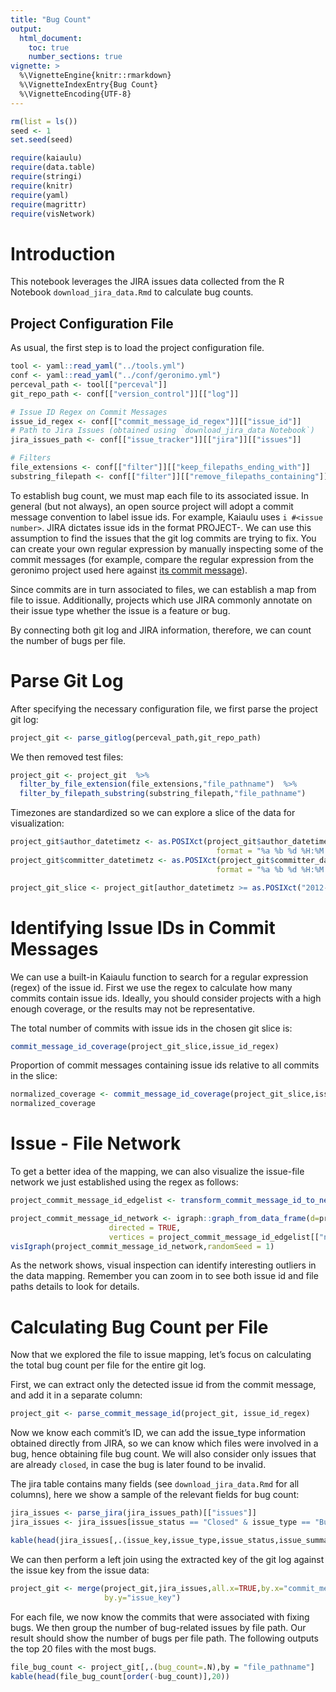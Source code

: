 ```yaml
---
title: "Bug Count"
output: 
  html_document:
    toc: true
    number_sections: true
vignette: >
  %\VignetteEngine{knitr::rmarkdown}
  %\VignetteIndexEntry{Bug Count}
  %\VignetteEncoding{UTF-8}
---
```



```r
rm(list = ls())
seed <- 1
set.seed(seed)
```

```r
require(kaiaulu)
require(data.table)
require(stringi)
require(knitr)
require(yaml)
require(magrittr)
require(visNetwork)
```

# Introduction

This notebook leverages the JIRA issues data collected from the R Notebook `download_jira_data.Rmd` to calculate bug counts. 

## Project Configuration File 

As usual, the first step is to load the project configuration file. 

```r
tool <- yaml::read_yaml("../tools.yml")
conf <- yaml::read_yaml("../conf/geronimo.yml")
perceval_path <- tool[["perceval"]]
git_repo_path <- conf[["version_control"]][["log"]]

# Issue ID Regex on Commit Messages
issue_id_regex <- conf[["commit_message_id_regex"]][["issue_id"]]
# Path to Jira Issues (obtained using `download_jira_data Notebook`)
jira_issues_path <- conf[["issue_tracker"]][["jira"]][["issues"]]

# Filters
file_extensions <- conf[["filter"]][["keep_filepaths_ending_with"]]
substring_filepath <- conf[["filter"]][["remove_filepaths_containing"]]
```

To establish bug count, we must map each file to its associated issue. In general (but not always), an open source project will adopt a commit message convention to label issue ids. For example, Kaiaulu uses `i #<issue number>`. JIRA dictates issue ids in the format PROJECT-<issue-number>. We can use this assumption to find the issues that the git log commits are trying to fix. You can create your own regular expression by manually inspecting some of the commit messages (for example, compare the regular expression from the geronimo project used here against [its commit message](https://github.com/apache/geronimo/commits/trunk)).

Since commits are in turn associated to files, we can establish a map from file to issue. Additionally, projects which use JIRA commonly annotate on their issue type whether the issue is a feature or bug. 

By connecting both git log and JIRA information, therefore, we can count the number of bugs per file. 

# Parse Git Log 

After specifying the necessary configuration file, we first parse the project git log:

```r
project_git <- parse_gitlog(perceval_path,git_repo_path)
```

We then removed test files:

```r
project_git <- project_git  %>%
  filter_by_file_extension(file_extensions,"file_pathname")  %>% 
  filter_by_filepath_substring(substring_filepath,"file_pathname")
```

Timezones are standardized so we can explore a slice of the data for visualization:

```r
project_git$author_datetimetz <- as.POSIXct(project_git$author_datetimetz,
                                              format = "%a %b %d %H:%M:%S %Y %z", tz = "UTC")
project_git$committer_datetimetz <- as.POSIXct(project_git$committer_datetimetz,
                                              format = "%a %b %d %H:%M:%S %Y %z", tz = "UTC")

project_git_slice <- project_git[author_datetimetz >= as.POSIXct("2012-01-01", format = "%Y-%m-%d",tz = "UTC") & author_datetimetz < as.POSIXct("2012-12-31", format = "%Y-%m-%d",tz = "UTC")]
```

# Identifying Issue IDs in Commit Messages 

We can use a built-in Kaiaulu function to search for a regular expression (regex) of the issue id. First we use the regex to calculate how many commits contain issue ids. Ideally, you should consider projects with a high enough coverage, or the results may not be representative.

The total number of commits with issue ids in the chosen git slice is:

```r
commit_message_id_coverage(project_git_slice,issue_id_regex)
```

Proportion of commit messages containing issue ids relative to all commits in the slice:

```r
normalized_coverage <- commit_message_id_coverage(project_git_slice,issue_id_regex)/length(unique(project_git_slice$commit_hash))
normalized_coverage
```


# Issue - File Network

To get a better idea of the mapping, we can also visualize the issue-file network we just established using the regex as follows:


```r
project_commit_message_id_edgelist <- transform_commit_message_id_to_network(project_git_slice,commit_message_id_regex = issue_id_regex)

project_commit_message_id_network <- igraph::graph_from_data_frame(d=project_commit_message_id_edgelist[["edgelist"]], 
                      directed = TRUE, 
                      vertices = project_commit_message_id_edgelist[["nodes"]])
visIgraph(project_commit_message_id_network,randomSeed = 1)
```

As the network shows, visual inspection can identify interesting outliers in the data mapping. Remember you can zoom in to see both issue id and file paths details to look for details.

# Calculating Bug Count per File

Now that we explored the file to issue mapping, let's focus on calculating the total bug count per file for the entire git log. 

First, we can extract only the detected issue id from the commit message, and add it in a separate column: 

```r
project_git <- parse_commit_message_id(project_git, issue_id_regex)
```

Now we know each commit's ID, we can add the issue_type information obtained directly from JIRA, so we can know which files were involved in a bug, hence obtaining file bug count. We will also consider only issues that are already `closed`, in case the bug is later found to be invalid. 

The jira table contains many fields (see `download_jira_data.Rmd` for all columns), here we show a sample of the relevant fields for bug count:

```r
jira_issues <- parse_jira(jira_issues_path)[["issues"]]
jira_issues <- jira_issues[issue_status == "Closed" & issue_type == "Bug"]

kable(head(jira_issues[,.(issue_key,issue_type,issue_status,issue_summary)]))
```

We can then perform a left join using the extracted key of the git log against the issue key from the issue data:

```r
project_git <- merge(project_git,jira_issues,all.x=TRUE,by.x="commit_message_id",
                     by.y="issue_key")
```

For each file, we now know the commits that were associated with fixing bugs. We then group the number of bug-related issues by file path. Our result should show the number of bugs per file path. The following outputs the top 20 files with the most bugs.

```r
file_bug_count <- project_git[,.(bug_count=.N),by = "file_pathname"]
kable(head(file_bug_count[order(-bug_count)],20))
```

